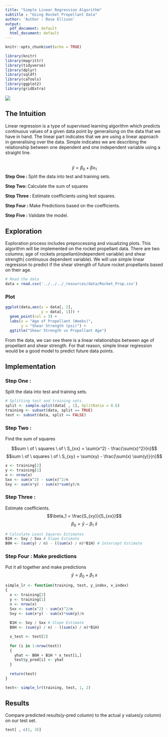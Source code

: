 ```yaml
---
title: "Simple Linear Regression Algorithm"
subtitle : "Using Rocket Propellant Data"
author: 'Author : Rose Ellison'
output:
  pdf_document: default
  html_document: default
---
```


```r
knitr::opts_chunk$set(echo = TRUE)

library(knitr)
library(magrittr)
library(tidyverse)
library(dplyr)
library(sqldf)
library(caTools)
library(ggplot2)
library(gridExtra)
```

![]("../../../_resources/images/rocket.jpg")

\newpage

## The Intuition
Linear regression is a type of supervised learning algorithm which predicts continuous values of a given data point by generalising on the data that we have in hand. The linear part indicates that we are using a linear approach in generalising over the data. Simple indicates we are describing the relationship between one dependent and one independent variable using a straight line. <br><br>

$$\hat y = \beta_0 + \beta x_1$$
**Step One : ** Split the data into test and training sets.

**Step Two: ** Calculate the sum of squares
 
**Step Three : ** Estimate coefficients using lest squares.
 
**Step Four : ** Make Predictions based on the coefficients.

**Step Five : ** Validate the model.
 

## Exploration
Exploration process includes preprocessing and visualizing plots. This algorithm will be implemented on the rocket propellant data. There are two columns; age of rockets propellant(independent variable) and shear strength( continuous dependent variable). We will use simple linear regression to predict if the shear strength of future rocket propellants based on their age. 

```r
# Read the data
data = read.csv('../../../_resources/data/Rocket_Prop.csv')
```

\newpage

### Plot
```r
ggplot(data,aes(x = data[, 2], 
                y = data[, 1])) + 
  geom_point(col = 3) +
  labs(x = "Age of Propellant (Weeks)", 
       y = "Shear Strength (psi)") + 
  ggtitle("Shear Strength vs Propellant Age")
```
From the data, we can see there is a linear relationships between age of propellant and shear strength. For that reason, simple linear regression would be a good model to predict future data points. 

\pagebreak
## Implementation

### Step One : 
Split the data into test and training sets.

```r
# Splitting test and training sets
split <- sample.split(data[ , 1], SplitRatio = 0.6)
training <- subset(data, split == TRUE)
test <- subset(data, split == FALSE)
```

### Step Two : 
Find the sum of squares

$$sum \ of \ squares \ of \ S_{xx} = \sum(x^2) - \frac{\sum(x)^2}{n}$$
$$sum \ of \ squares \ of \ S_{xy} = \sum(xy) - \frac{\sum(x) \sum(y)}{n}$$
```r
x <- training[2]
y <- training[1]
n <- nrow(x)
Sxx <- sum(x^2) - sum(x)^2/n
Sxy <- sum(x*y) - sum(x)*sum(y)/n
```

### Step Three : 
Estimate coefficients.
$$\beta_1 = \frac{S_{xy}}{S_{xx}}$$
$$\beta_0 = \bar y - \beta_1 \ \bar x$$
```r
# Calculate Least Squares Estimates
B1H <- Sxy / Sxx # Slope Estimate
B0H <- (sum(y) / n) - ((sum(x) / n)*B1H) # Intercept Estimate
```

### Step Four : Make predictions
Put it all together and make predictions
$$\hat y = \beta_0 + \beta_1 \ x$$

```r

simple_lr <- function(training, test, y_index, x_index)
{
  x <- training[2]
  y <- training[1]
  n <- nrow(x)
  Sxx <- sum(x^2) - sum(x)^2/n
  Sxy <- sum(x*y) - sum(x)*sum(y)/n
  
  B1H <- Sxy / Sxx # Slope Estimate
  B0H <- (sum(y) / n) - ((sum(x) / n)*B1H)

  x_test <- test[2]
  
  for (i in 1:nrow(test))
  {
    yhat <- B0H + B1H * x_test[i,]
    test$y_pred[i] <- yhat
  }
  
  return(test)
}

test<- simple_lr(training, test, 1, 2)
```


## Results
Compare predicted results(y-pred column) to the actual y values(y column) on our test set. 
```r
test[ , c(1, 3)]
```




